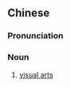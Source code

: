 {{also|视觉艺术}}
==Chinese==
{{zh-forms|s=视觉艺术|type=22}}

===Pronunciation===
{{zh-pron
|m=shìjué yìshù
|cat=n
}}

===Noun===
{{zh-noun}}

# [[visual arts]]